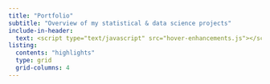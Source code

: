 ```yaml
---
title: "Portfolio"
subtitle: "Overview of my statistical & data science projects"
include-in-header: 
  text: <script type="text/javascript" src="hover-enhancements.js"></script>
listing:
  contents: "highlights"
  type: grid
  grid-columns: 4
---
```

